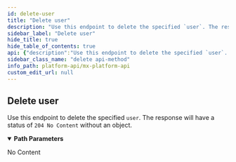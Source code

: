```yaml
---
id: delete-user
title: "Delete user"
description: "Use this endpoint to delete the specified `user`. The response will have a status of `204 No Content` without an object."
sidebar_label: "Delete user"
hide_title: true
hide_table_of_contents: true
api: {"description":"Use this endpoint to delete the specified `user`. The response will have a status of `204 No Content` without an object.","operationId":"deleteUser","parameters":[{"description":"The unique id for a `user`.","example":"USR-fa7537f3-48aa-a683-a02a-b18940482f54","in":"path","name":"user_guid","required":true,"schema":{"type":"string"}}],"responses":{"204":{"description":"No Content"}},"tags":["users"],"method":"delete","path":"/users/{user_guid}","servers":[{"url":"https://api.mx.com"},{"url":"https://int-api.mx.com"}],"security":[{"basicAuth":[]}],"securitySchemes":{"basicAuth":{"scheme":"basic","type":"http"}},"info":{"contact":{"name":"MX Platform API","url":"https://www.mx.com/products/platform-api"},"description":"The MX Platform API is a powerful, fully-featured API designed to make aggregating and enhancing financial data easy and reliable. It can seamlessly connect your app or website to tens of thousands of financial institutions.","title":"MX Platform API","version":"0.1.0"},"postman":{"name":"Delete user","description":{"content":"Use this endpoint to delete the specified `user`. The response will have a status of `204 No Content` without an object.","type":"text/plain"},"url":{"path":["users",":user_guid"],"host":["{{baseUrl}}"],"query":[],"variable":[{"disabled":false,"description":{"content":"(Required) The unique id for a `user`.","type":"text/plain"},"type":"any","value":"","key":"user_guid"}]},"method":"DELETE"}}
sidebar_class_name: "delete api-method"
info_path: platform-api/mx-platform-api
custom_edit_url: null
---
```



## Delete user



Use this endpoint to delete the specified `user`. The response will have a status of `204 No Content` without an object.


<details style={{"marginBottom":"1rem"}} data-collapsed={false} open={true}>
<summary style={{}}>
<strong>Path Parameters</strong>
</summary>

<div>
<ul>
<ParamsItem className={"paramsItem"} param={{"description":"The unique id for a `user`.","example":"USR-fa7537f3-48aa-a683-a02a-b18940482f54","in":"path","name":"user_guid","required":true,"schema":{"type":"string"}}}></ParamsItem>
</ul>
</div>
</details>

<div>
<ApiTabs>
<TabItem label={"204"} value={"204"}>
<div>

No Content

</div>

<div></div>
</TabItem>
</ApiTabs>
</div>

      